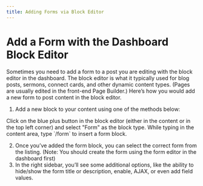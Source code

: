 ```yaml
---
title: Adding Forms via Block Editor
---
```


# Add a Form with the Dashboard Block Editor


<div className='player-wrapper'>
<ReactPlayer url="https://vimeo.com/515880809"
    width="100%"
    height="100%"
    controls={true}
    playing={true}
    muted={true}
     />
</div>

Sometimes you need to add a form to a post you are editing with the block editor in the dashboard. The block editor is what it typically used for blog posts, sermons, connect cards, and other dynamic content types. (Pages are usually edited in the front-end Page Builder.) Here’s how you would add a new form to post content in the block editor.

1. Add a new block to your content using one of the methods below:


<Tabs>
  <TabItem value="mouse" label="Mouse" default>
    Click on the blue plus button in the block editor (either in the content or in the top left corner) and select "Form" as the block type.
  </TabItem>
  <TabItem value="keyboard" label="Keyboard">
    While typing in the content area, type `/form` to insert a form block.
  </TabItem>
</Tabs>

2. Once you’ve added the form block, you can select the correct form from the listing. (Note: You should create the form using the form editor in the dashboard first)
3. In the right sidebar, you’ll see some additional options, like the ability to hide/show the form title or description, enable, AJAX, or even add field values.